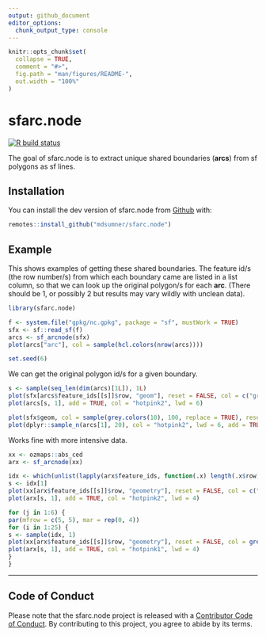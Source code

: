 ```yaml
---
output: github_document
editor_options: 
  chunk_output_type: console
---
```


<!-- README.md is generated from README.Rmd. Please edit that file -->

```r
knitr::opts_chunk$set(
  collapse = TRUE,
  comment = "#>",
  fig.path = "man/figures/README-",
  out.width = "100%"
)
```

# sfarc.node

<!-- badges: start -->
[![R build status](https://github.com/mdsumner/sfarc.node/workflows/R-CMD-check/badge.svg)](https://github.com/mdsumner/sfarc.node/actions)
<!-- badges: end -->

The goal of sfarc.node is to extract unique shared boundaries (**arcs**) from sf polygons as sf lines. 

## Installation

You can install the dev version of sfarc.node from [Github](https://github.com/mdsumner/sfarc.node) with:

``` r
remotes::install_github("mdsumner/sfarc.node")
```

## Example

This shows examples of getting these shared boundaries. The feature id/s (the row number/s) from which each boundary
came are listed in a list column, so that we can look up the original polygon/s for each **arc**. (There should be 1, or possibly 2 but results may vary wildly with unclean data). 


```r
library(sfarc.node)

f <- system.file("gpkg/nc.gpkg", package = "sf", mustWork = TRUE)
sfx <- sf::read_sf(f)
arcs <- sf_arcnode(sfx)
plot(arcs["arc"], col = sample(hcl.colors(nrow(arcs))))

```

```r
set.seed(6)
```

We can get the original polygon id/s for a given boundary. 

```r
s <- sample(seq_len(dim(arcs)[1L]), 1L)
plot(sfx[arcs$feature_ids[[s]]$row, "geom"], reset = FALSE, col = c("grey", "grey10"))
plot(arcs[s, 1], add = TRUE, col = "hotpink2", lwd = 6)

plot(sfx$geom, col = sample(grey.colors(10), 100, replace = TRUE), reset = FALSE)
plot(dplyr::sample_n(arcs[1], 20), col = "hotpink2", lwd = 6, add = TRUE)
```

Works fine with more intensive data. 

```r
xx <- ozmaps::abs_ced
arx <- sf_arcnode(xx)

idx <- which(unlist(lapply(arx$feature_ids, function(.x) length(.x$row) > 1)))
s <- idx[1]
plot(xx[arx$feature_ids[[s]]$row, "geometry"], reset = FALSE, col = c("grey", "grey10"))
plot(arx[s, 1], add = TRUE, col = "hotpink2", lwd = 4)

for (j in 1:6) {
par(mfrow = c(5, 5), mar = rep(0, 4))
for (i in 1:25) {
s <- sample(idx, 1)
plot(xx[arx$feature_ids[[s]]$row, "geometry"], reset = FALSE, col = grey(c(0.8, 0.5)))
plot(arx[s, 1], add = TRUE, col = "hotpink1", lwd = 4)
}
}

```

---

## Code of Conduct
  
Please note that the sfarc.node project is released with a [Contributor Code of Conduct](https://contributor-covenant.org/version/2/0/CODE_OF_CONDUCT.html). By contributing to this project, you agree to abide by its terms.
